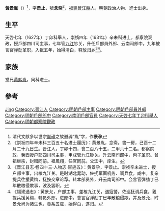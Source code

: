 '''黃景胤'''（{{bd|？年||？年||}}）<ref>清代文獻多以世宗[[胤禛|胤禛]]之故避諱“胤”字，作'''景孕'''</ref>，字'''景止'''，號'''念斋'''<ref>《崇祯四年辛未科三百五十名进士履历》：黄景胤，念斋，書一房，己酉十二月二十九日生。晋江人，丁卯十四，會二百八十五，二甲六十二名。都察院政，癸酉授户部四川司主事，甲戌管九江钞关。升云南司郎中，丙子革职。曾祖继宗，封赠同前。祖鳳翔，任官同前。父浤中，庠生。</ref>，[[福建|福建]][[晉江縣|晉江縣]]人，明朝政治人物、進士出身。

== 生平 ==
天啓七年（1627年）丁卯科舉人，崇禎四年（1631年）辛未科进士，都察院观政，授戶部四川司主事，七年管[[九江|九江]]钞关，升任戶部員外郎、云南司郎中，九年被言官弹劾革职，入狱五年，始得清白，释放归乡<ref>《晋江县志·卷四十三·人物志·宦迹五》：黄景孕，字景止。崇祯辛未进士，授户部主事，出榷九江关。是时湖北蠢动，佐抚军画机务、调兵食，咸中。复亲提兵往援黄梅，抚按交章论荐。转本部员外，升云南司郎中。会言官弹劾丁巳年散粮侵欺事，波及罢职。</ref><ref>《福建通志》：黄景允，户部主事，差榷九江关，遇寇警，佐巡抚调兵食，親提兵援黄梅，轉员外郎，进郎中。會言官弹劾丁巳年散粮侵欺，并及景允，时景允尚为諸生也，竟系五载，始得白，遂归。</ref>。

== 家族 ==
堂兄[[黄熙胤|黄熙胤]]，同科进士。

== 參考 ==
{{reflist}}

{{崇禎四年辛未科殿試金榜}}

{{Authority control}}

{{DEFAULTSORT:Huang黃}}
[[Category:黄姓|Jing]]
[[Category:晉江人|Category:晉江人]]
[[Category:明朝戶部主事|Category:明朝戶部主事]]
[[Category:明朝戶部員外郎|Category:明朝戶部員外郎]]
[[Category:明朝戶部郎中|Category:明朝戶部郎中]]
[[Category:南明戶部官員|Category:南明戶部官員]]
[[Category:天啓七年丁卯科舉人|Category:天啓七年丁卯科舉人]]
[[Category:明朝都察院觀政|Category:明朝都察院觀政]]


{{明朝人物小作品}}